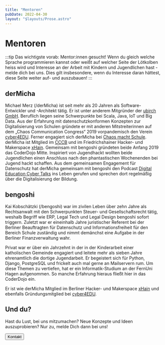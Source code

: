 ```yaml
---
title: "Mentoren"
pubDate: 2022-04-30
layout: "$layouts/Prose.astro"
---
```



# Mentoren

:::tip
Das wichtigste vorab: Mentor\:innen gesucht! Wenn du gleich welche Sprache programmieren kannst oder weißt auf welcher
Seite der Lötkolben heiss wird und Interesse an der Arbeit mit Kindern und Jugendlichen hast - melde dich bei uns. Dies gilt insbesondere, wenn du Interesse daran hättest, diese Seite weiter auf- und auszubauen!
:::

## derMicha

<Avatar
  src="https://dect42.de/images/derMicha.jpg"
  alt="derMicha"
  float="right"
/>

Michael Merz (/derMicha) ist seit mehr als 20 Jahren als Software-Entwickler und -Architekt tätig.
Er ist unter anderem Mitgründer der [ubirch GmbH](https://ubirch.com).
Beruflich liegen seine Schwerpunkte bei Scala, Java, IoT und Big Data.
Aus der Erfahrung mit datenschutzkonformen Konzepten zur Digitalisierung von Schulen gründete er mit anderen
Mitstreiterinnen auf dem „Chaos Communication Congress“ 2019 vorpandemisch den Verein
[cyber4EDU](https://cyber4edu.org). Ferner engagiert sich derMicha bei [Chaos macht Schule](https://ccc.de/schule).
derMicha ist Mitglied im [CCCB](https://ccc.de/schule) und im Friedrichshainer Hacker- und Makerspace
[xHain](https://x-hain.de/).
Gemeinsam mit bengoshi gründeten beide Anfang 2019 das CoderDojo Mitte.
Inspiriert von Jugendhackt wollten beide Jugendlichen einen Anschluss nach den phantastischen Wochenenden bei Jugend hackt schaffen.
Aus dem gemeinsamen Engagement für Datenschutz hat derMicha gemeinsam mit bengoshi den Podcast [Digital Education Cyber Talks](https://dect42.de)
ins Leben gerufen und sprechen dort regelmäßig über die Digitalisierung der Bildung.

## bengoshi

<Avatar
  src="https://dect42.de/images/bengoshi.jpg"
  alt="bengoshi"
  float="right"
/>

Kai Kobschätzki (/bengoshi) war im zivilen Leben über zehn Jahre als Rechtsanwalt mit den Schwerpunkten Steuer- und
Gesellschaftsrecht tätig, weshalb Begriff wie ERP, Legal Tech und Legal Design bengoshi sofort triggern. Zuletzt war er
eineinhalb Jahre juristischer Referent bei der Berliner Beauftragten für Datenschutz und Informationsfreiheit für den Bereich Schule zuständig und nimmt demänchst eine Aufgabe in der Berliner Finanzverwaltung wahr.

Privat war er über ein Jahrzehnt in der in der Kinderarbeit einer katholischen Gemeinde engagiert und leitete mehr als
sieben Jahre ehrenamtlich die dortige Jugendarbeit. Er begeistert sich für Python, Django, PostgreSQL und frickelt auch
mal gerne an Mailservern rum. Um diese Themen zu vertiefen, hat er ein Informatik-Studium an der FernUni Hagen aufgenommen. So manche Erfahrung hieraus fließt hier in das CoderDojo ein.

Er ist wie derMicha Mitglied im Berliner Hacker- und Makerspace [xHain](https://x-hain.de) und ebenfalls
Gründungsmitglied bei [cyber4EDU](https://cyber4edu.org).

## Und du?

Hast du Lust, bei uns mitzumachen? Neue Konzepte und Ideen auszuprobieren? Nur zu, melde Dich dann bei uns!

<div class="flex justify-center py-2">
  <Button href="/contact/">
    <i class="bi bi-xl bi-person-lines-fill"></i> Kontakt
  </Button>
</div>

